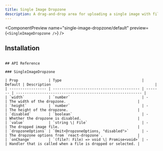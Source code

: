 ```yaml
---
title: Single Image Dropzone
description: A drag-and-drop area for uploading a single image with file validation support.
---
```


<ComponentPreview
  name="single-image-dropzone/default"
  preview={`<SingleImageDropzone />`}
/>

## Installation

<Installation
  packages="@notion-kit/single-image-dropzone"
  registryName="notion-ui"
/>
```

## API Reference

### SingleImageDropzone

| Prop              | Type                                     | Default | Description                                                |
| ----------------- | ---------------------------------------- | ------- | ---------------------------------------------------------- |
| `width`           | `number`                                 | -       | The width of the dropzone.                                 |
| `height`          | `number`                                 | -       | The height of the dropzone.                                |
| `disabled`        | `boolean`                                | -       | Whether the dropzone is disabled.                          |
| `value`           | `string \| File`                         | -       | The dropped image file.                                    |
| `dropzoneOptions` | `Omit<DropzoneOptions, "disabled">`      | -       | The dropzone options from `react-dropzone`.                |
| `onChange`        | `(file?: File) => void \| Promise<void>` | -       | Handler that is called when a file is dropped or selected. |
